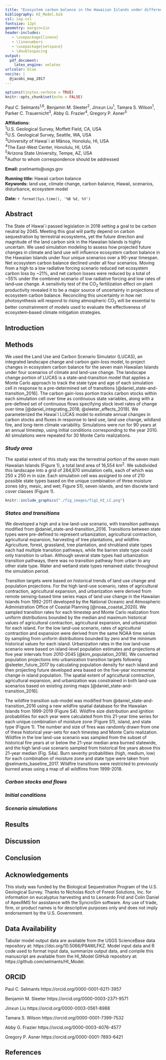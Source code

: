 ```yaml
---
title: "Ecosystem carbon balance in the Hawaiian Islands under different scenarios of future climate and land use change"
bibliography: HI_Model.bib
csl: iop.csl
fontsize: 12pt
geometry: margin=1in
header-includes:
   - \usepackage{lineno}
   - \linenumbers
   - \usepackage{setspace}
   - \doublespacing
output: 
  pdf_document: 
    latex_engine: xelatex
urlcolor: blue
nocite: |
  @jacobi_map_2017
---
```


```r
options(tinytex.verbose = TRUE)
knitr::opts_chunk$set(echo = FALSE)
```
Paul C. Selmants^1,6^, Benjamin M. Sleeter^2^,  Jinxun Liu^1^, Tamara S. Wilson^1^,  
Parker C. Trauernicht^3^, Abby G. Frazier^4^, Gregory P. Asner^5^  

**Affiliations:**  
^1^U.S. Geological Survey, Moffett Field, CA, USA   
^2^U.S. Geological Survey, Seattle, WA, USA  
^3^University of Hawai`i at Mānoa, Honolulu, HI, USA  
^4^The East-West Center, Honolulu, HI, USA  
^5^Arizona State University, Tempe, AZ, USA  
^6^Author to whom correspondence should be addressed  
  

**Email:** pselmants@usgs.gov  

**Running title:** Hawaii carbon balance  
**Keywords:** land use, climate change, carbon balance, Hawaii, scenarios, disturbance, ecosystem model  
  
  
**Date:** `r format(Sys.time(), '%B %d, %Y')`  
   


\pagebreak

## Abstract
The State of Hawai`i passed legislation in 2018 setting a goal to be carbon neutral by 2045. Meeting this goal will partly depend on carbon sequestration by terrestrial ecosystems, yet the future direction and magnitude of the land carbon sink in the Hawaiian Islands is highly uncertain. We used simulation modeling to assess how projected future changes in climate and land use will influence ecosystem carbon balance in the Hawaiian Islands under four unique scenarios over a 90-year timespan. Net ecosystem carbon balance declined under all four scenarios. Moving from a high to a low radiative forcing scenario reduced net ecosystem carbon loss by ~21%, and net carbon losses were reduced by a total of ~55% under the combined scenario of low radiative forcing and low rates of land‐use change. A sensitivity test of the CO~2~ fertilization effect on plant productivity revealed it to be a major source of uncertainty in projections of ecosystem carbon balance. Reconciling this uncertainty in how net photosynthesis will respond to rising atmospheric CO~2~ will be essential to better constrainment of models used to evaluate the effectiveness of ecosystem‐based climate mitigation strategies.   

## Introduction

## Methods
We used the Land Use and Carbon Scenario Simulator (LUCAS), an integrated landscape change and carbon gain-loss model, to project changes in ecosystem carbon balance for the seven main Hawaiian Islands under four scenarios of climate and land-use change. The landscape change portion of LUCAS is a state-and-transition model that applies a Monte Carlo approach to track the state type and age of each simulation cell in response to a pre-determined set of transitions [@daniel_state-and-transition_2016]. The carbon gain-loss portion tracks carbon stocks within each simulation cell over time as continuous state variables, along with a pre-defined set of continuous flows specifying stock level rates of change over time [@daniel_integrating_2018; @sleeter_effects_2019]. We parameterized the Hawai`i LUCAS model to estimate annual changes in carbon stocks and fluxes in response to land use, land use change, wildland fire, and long-term climate variability. Simulations were run for 90 years at an annual timestep, using initial conditions corresponding to the year 2010. All simulations were repeated for 30 Monte Carlo realizations.

### *Study area*
The spatial extent of this study was the terrestrial portion of the seven main Hawaiian Islands (Figure 1), a total land area of 16,554 km^2^. We subdivided this landscape into a grid of 264,870 simulation cells, each of which was 250 x 250 m in size. Each simulation cell was assigned to one of 210 possible state types based on the unique combination of three moisture zones (dry, mesic, and wet; Figure S1), seven islands, and ten discrete land cover classes (Figure 1). 

```r
knitr::include_graphics("./fig_images/fig1_HI_LC.png")
```

### *States and transitions*
We developed a high and a low land-use scenario, with transition pathways modified from @daniel_state-and-transition_2016. Transitions between state types were pre-defined to represent urbanization, agricultural contraction, agricultural expansion, harvesting of tree plantations, and wildfire. Agriculture, forest, grassland, tree plantation, and shrubland state types each had multiple transition pathways, while the barren state type could only transition to urban. Although several state types had urbanization transition pathways, there was no transition pathway from urban to any other state type. Water and wetland state types remained static throughout the simulation period. 

 Transition targets were based on historical trends of land use change and population projections. For the high land-use scenario, rates of agricultural contraction, agricultural expansion, and urbanization were derived from remote sensing-based time series maps of land use change in the Hawaiian Islands from 1992-2011 developed by the National Oceanic and Atmospheric Administration Office of Coastal Planning [@noaa_coastal_2020]. We sampled transition rates for each timestep and Monte Carlo realization from uniform distributions bounded by the median and maximum historical values of agricultural contraction, agricultural expansion, and urbanization for each island. For the low land-use scenario, rates of agricultural contraction and expansion were derived from the same NOAA time series by sampling from uniform distributions bounded by zero and the minimum historical values for each island. Urbanization rates in the low land-use scenario were based on island-level population estimates and projections at five year intervals from 2010-2045 [@kim_population_2018]. We converted population projections into urbanization transition targets following @sleeter_future_2017 by calculating population density for each island and then projecting future developed area based on the five-year incremental change in island population. The spatial extent of agricultural contraction, agricultural expansion, and urbanization was constrained in both land-use scenarios based on existing zoning maps [@daniel_state-and-transition_2016]. 

The wildfire transition sub-model was modified from @daniel_state-and-transition_2016 using a new wildfire spatial database for the Hawaiian Islands from 1999-2019 (Figure S4). Wildfire size distribution and ignition probabilities for each year were calculated from this 21-year time series for each unique combination of moisture zone (Figure S1), island, and state type (Figure 1). The number and size of fires was randomly drawn from one of these historical year-sets for each timestep and Monte Carlo realization. Wildfire in the low land-use scenario was sampled from the subset of historical fire years at or below the 21-year median area burned statewide, and the high land-use scenario sampled from historical fire years above this 21-year median (Fig. S4a). Burn severity probabilities (high, medium, low) for each combination of moisture zone and state type were taken from @selmants_baseline_2017. Wildfire transitions were restricted to previously burned areas using a map of all wildfires from 1999-2018. 



### *Carbon stocks and flows*

### *Initial conditions*

### *Scenario simulations*

## Results

## Discussion

## Conclusion

## Acknowledgements

This study was funded by the Biological Sequestration Program of the U.S. Geological Survey. Thanks to Nicholas Koch of Forest Solutions, Inc. for information on eucalyptus harvesting and to Leonardo Frid and Colin Daniel of ApexRMS for assistance with the SyncroSim software. Any use of trade, firm, or product names is for descriptive purposes only and does not imply endorsement by the U.S. Government.

## Data Availability

Tabular model output data are available from the USGS ScienceBase data repository at: https://doi.org/10.5066/P9AWLFKZ. Model input data and R code used to format input data, summarize output data, and compile this manuscript are available from the HI_Model GitHub repository at: https://github.com/selmants/HI_Model. 

## ORCID

Paul C. Selmants https://orcid.org/0000-0001-6211-3957

Benjamin M. Sleeter https://orcid.org/0000-0003-2371-9571

Jinxun Liu https://orcid.org/0000-0003-0561-8988

Tamara S. Wilson https://orcid.org/0000-0001-7399-7532

Abby G. Frazier https://orcid.org/0000-0003-4076-4577

Gregory P. Asner https://orcid.org/0000-0001-7893-6421

## References



